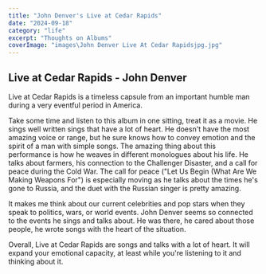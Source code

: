```yaml
---
title: "John Denver's Live at Cedar Rapids"
date: "2024-09-18"
category: "life"
excerpt: "Thoughts on Albums"
coverImage: "images\John Denver Live At Cedar Rapidsjpg.jpg"
---
```


## Live at Cedar Rapids - John Denver

Live at Cedar Rapids is a timeless capsule from an important humble man during a very eventful period in America.

Take some time and listen to this album in one sitting, treat it as a movie. He sings well written sings that have a lot of heart. He doesn't have the most amazing voice or range, but he sure knows how to convey emotion and the spirit of a man with simple songs. The amazing thing about this performance is how he weaves in different monologues about his life. He talks about farmers, his connection to the Challenger Disaster, and a call for peace during the Cold War. The call for peace ("Let Us Begin (What Are We Making Weapons For") is especially moving as he talks about the times he's gone to Russia, and the duet with the Russian singer is pretty amazing. 

It makes me think about our current celebrities and pop stars when they speak to politics, wars, or world events. John Denver seems so connected to the events he sings and talks about. He was there, he cared about those people, he wrote songs with the heart of the situation. 

Overall, Live at Cedar Rapids are songs and talks with a lot of heart. It will expand your emotional capacity, at least while you're listening to it and thinking about it.